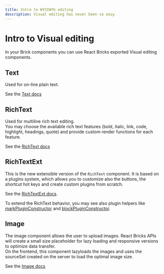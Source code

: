 ```yaml
---
title: Intro to WYSIWYG editing
description: Visual editing has never been so easy
---
```


# Intro to Visual editing

In your Brick components you can use React Bricks exported Visual editing components.

## Text

Used for on-line plain text.

See the [Text docs](/api-reference/visual-components/text)

## RichText

Used for multiline rich text editing.  
You may choose the available rich text features (bold, italic, link, code, highlight, headings, quote) and provide custom render functions for each feature.

See the [RichText docs](/api-reference/visual-components/rich-text)

## RichTextExt

This is the new extensible version of the `RichText` component. It is based on a plugins system, which allows you to customize also the buttons, the shortcut hot keys and create custom plugins from scratch.

See the [RichTextExt docs](/api-reference/visual-components/rich-text-ext).

To extend the RichText behavior, you may see also plugin helpers like [markPluginConstructor](/api-reference/utilities/mark-plugin-constructor) and [blockPluginConstructor](/api-reference/utilities/block-plugin-constructor).

## Image

The image component allows the user to upload images. React Bricks APIs will create a small size placeholder for lazy loading and responsive versions to optimize data transfer.  
On the frontend, this component lazyloads the images and uses the sourceSet created on the server to load the optimal image size.

See the [Image docs](/api-reference/visual-components/image)
